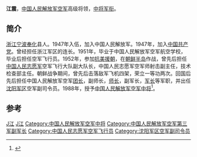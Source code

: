 '''江震'''，[[中国人民解放军|中国人民解放军]][[空军|空军]]高级将领，[[中将|中将]][[军衔|军衔]]。

==简介==
[[浙江|浙江]][[宁波|宁波]][[奉化|奉化]]县人。1947年入伍，加入中国人民解放军。1947年，加入[[中国共产党|中国共产党]]。曾经担任浙江军区的连长。1951年，毕业于中国人民解放军空军航空学校，毕业后担任空军飞行员。1952年，参加[[抗美援朝|抗美援朝]]，在[[朝鲜半岛|朝鲜半岛]]作战，曾先后担任[[中国人民志愿军|中国人民志愿军]]空军飞行大队副大队长，中国人民志愿军空军师射击副主任，技术检查部主任。朝鲜战争期间，曾先后击落敌军飞机四架，荣立一等功两次。回国后先后担任中国人民解放军空军[[团长|团长]]，副师长，[[师长|师长]]，副军长，[[军长|军长]]等军职，并出任[[沈阳军区|沈阳军区]]空军副司令员。1988年，授予[[中国人民解放军中将|中国人民解放军空军中将]]<ref>{{citenews|author=徐平 |title=重新实行军衔制 |url=http://chn.chinamil.com.cn/jfdg/2011-07/13/content_4473591.htm |accessdate=2012-05-05 |newspaper=中国军网 |deadurl=yes |archiveurl=https://web.archive.org/web/20130511192908/http://chn.chinamil.com.cn/jfdg/2011-07/13/content_4473591.htm |archivedate=2013-05-11 }}</ref>。

== 参考 ==
{{reflist}}
{{中国军事人物小作品}}

[[Category:中国人民解放军中将|J江]]
[[Category:奉化人|J江]]
[[Category:中国人民解放军空军中将|Category:中国人民解放军空军中将]]
[[Category:中国人民解放军空军第三军副军长|Category:中国人民解放军空军第三军副军长]]
[[Category:中国人民志愿军空军飞行员|Category:中国人民志愿军空军飞行员]]
[[Category:沈阳军区空军副司令员|Category:沈阳军区空军副司令员]]